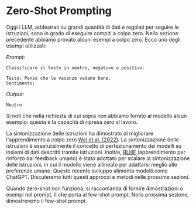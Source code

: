 # Zero-Shot Prompting
Oggi i LLM, addestrati su grandi quantità di dati e regolati per seguire le istruzioni, sono in grado di eseguire compiti a colpo zero. Nella sezione precedente abbiamo provato alcuni esempi a colpo zero. Ecco uno degli esempi utilizzati:

*Prompt:*
```
Classificare il testo in neutro, negativo o positivo. 

Testo: Penso che le vacanze vadano bene.
Sentimento:
```

*Output:*
```
Neutro
```

Si noti che nella richiesta di cui sopra non abbiamo fornito al modello alcun esempio: questa è la capacità di ripresa zero al lavoro. 

La sintonizzazione delle istruzioni ha dimostrato di migliorare l'apprendimento a colpo zero [Wei et al. (2022)](https://arxiv.org/pdf/2109.01652.pdf). La sintonizzazione delle istruzioni è essenzialmente il concetto di perfezionamento dei modelli su insiemi di dati descritti tramite istruzioni. Inoltre, [RLHF](https://arxiv.org/abs/1706.03741) (apprendimento per rinforzo dal feedback umano) è stato adottato per scalare la sintonizzazione delle istruzioni, in cui il modello viene allineato per adattarsi meglio alle preferenze umane. Questo recente sviluppo alimenta modelli come ChatGPT. Discuteremo tutti questi approcci e metodi nelle prossime sezioni.

Quando zero-shot non funziona, si raccomanda di fornire dimostrazioni o esempi nel prompt, il che porta al few-shot prompt. Nella prossima sezione, dimostreremo il few-shot prompt.

